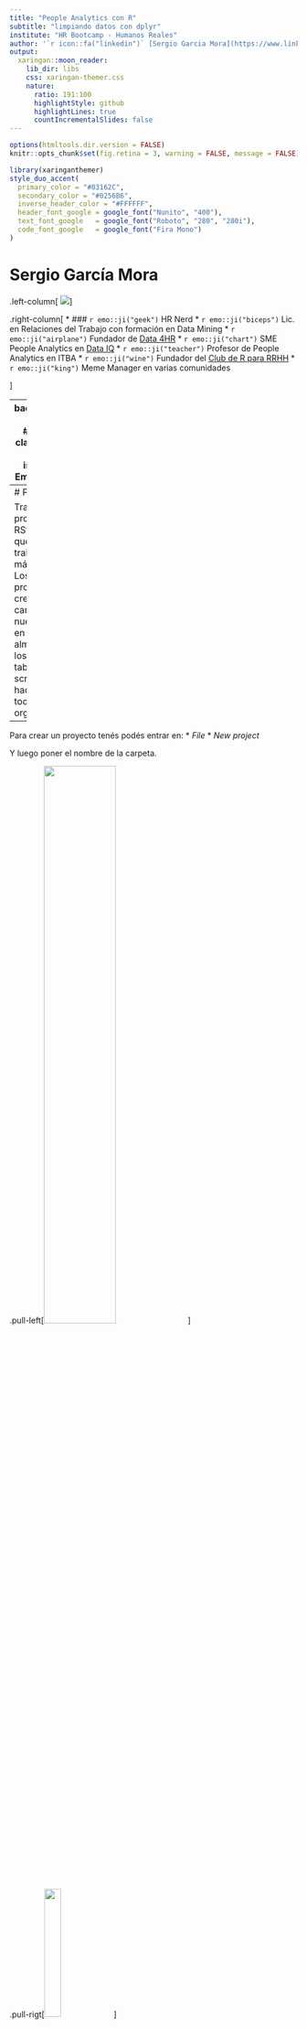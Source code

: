 ---
title: "People Analytics con R"
subtitle: "limpiando datos con dplyr"
institute: "HR Bootcamp - Humanos Reales"
author: '`r icon::fa("linkedin")` [Sergio Garcia Mora](https://www.linkedin.com/in/sergiogarciamora/)<br><br>`r icon::fa("smile-wink")` [Data 4HR](https://data-4hr.com)'
output:
  xaringan::moon_reader:
    lib_dir: libs
    css: xaringan-themer.css
    nature:
      ratio: 191:100
      highlightStyle: github
      highlightLines: true
      countIncrementalSlides: false
---

```{r setup, include=FALSE}
options(htmltools.dir.version = FALSE)
knitr::opts_chunk$set(fig.retina = 3, warning = FALSE, message = FALSE)
```

```{r xaringan-themer, include=FALSE, warning=FALSE}
library(xaringanthemer)
style_duo_accent(
  primary_color = "#03162C",
  secondary_color = "#0256B6",
  inverse_header_color = "#FFFFFF",
  header_font_google = google_font("Nunito", "400"),
  text_font_google   = google_font("Roboto", "280", "280i"),
  code_font_google   = google_font("Fira Mono")
)
```

# Sergio García Mora

.left-column[
<img src="Archivos/eu.jpg" />
]

.right-column[
* ### `r emo::ji("geek")` HR Nerd
* `r emo::ji("biceps")` Lic. en Relaciones del Trabajo con formación en Data Mining
* `r emo::ji("airplane")` Fundador de [Data 4HR](https://data-4hr.com/)
* `r emo::ji("chart")` SME People Analytics en [Data IQ](https://dataiq.com.ar/)
* `r emo::ji("teacher")` Profesor de People Analytics en ITBA
* `r emo::ji("wine")` Fundador del [Club de R para RRHH](https://r4hr.club)
* `r emo::ji("king")` Meme Manager en varias comunidades

]


---
background-color: #03162C
class: center middle inverse
# Empecemos!

<img src="https://media.giphy.com/media/xT1TTBAzDPt5O8vKtW/giphy.gif" width="60%" />

---
# Proyectos

Trabajar con proyectos en RStudio hace que todo el trabajo sea más sencillo. Los proyectos crean una carpeta en nuestra PC en donde se almacenarán los archivos, tablas, scripts, y hace que todo sea más organizado.

--

Para crear un proyecto tenés podés entrar en:
* *File*
  * *New project*

Y luego poner el nombre de la carpeta.

.pull-left[<img src="Archivos/new_project.png" width="50%" />]


.pull-rigt[<img src="Archivos/new_projecto.png" width="24%" />]

---
# Tidy Data

Cuando hacemos algún tutorial, los datos están perfectos, limpios, y prolijos. Y cuando querés aplicar el mismo código a tus propios datos, resulta que no funciona, o tenés que hacer mucho procesamiento de datos para terminar replicando un ejemplo de un tutorial.

--

Por estas razones, la limpieza de datos, suele representar entre el 60 al 80% de cualquier proyecto de Analytics, hasta lograr tener **datos ordenados** (tidy data). Entre algunos principios de *tidy data* podemos mencionar dos:

--

1. Cada variable forma una columna.
2. Cada observación forma una fila.
3. Cada tipo de unidad observacional forma una tabla.

---
# dplyr


El paquete **dplyr** es uno de los paquetes embebidos dentro del paquete tidyverse: un conjunto de paquetes destinados a la limpieza y manipulación de datos y que se convirtió en un estándar en la práctica de la limpieza y manipulación de datos en R. `dplyr` fue desarrollado por Hadley Wickham, Romain François, Lionel Henry y Kirill Müller.

Una de las razones por las que se hizo tan popular es por su sintaxis simple, con nombres de funciones que usan palabras muy coloquiales, imitando la forma en la que hablamos.

Usualmente se dice que usamos `dplyr` para hacer *data wrangling*. Así que empecemos a aprender a domar nuestros datos.

<br>

.center[
<img src="https://d33wubrfki0l68.cloudfront.net/621a9c8c5d7b47c4b6d72e8f01f28d14310e8370/193fc/css/images/hex/dplyr.png" width="15%" />
]

---
# dplyr: Instalación y carga

Al igual que la gran mayoría de los paquetes de R, podemos instalar el paquete directamente desde el script:

```{r eval=FALSE}
# Instalando el paquete individual
install.packages("dplyr")

# Instalando el conjunto de paquetes de tidyverse
install.packages("tidyverse")

```

--

Antes de empezar a usar las funciones de dplyr, tenemos que cargarlo con la función `library()`:
```{r}
library(dplyr)
```

--


.pull-left[
### ¿Cómo nos damos cuenta si un paquete no está cargado?
]

.pull-right[
<img src="https://encrypted-tbn0.gstatic.com/images?q=tbn:ANd9GcSNgc6T4RNTnKcQUvDhLwxuhCilm9PgzEeywA&usqp=CAU" width="40%" />
]

---
class: center

Ahora si...
# A domar datos!
<img src="https://media.giphy.com/media/d1Hrg00RXt3dfaFO/giphy.gif" />

---
# Los cheatsheets
## (machete, cola, trencito, copiatín, plage, batería, torpedo, chuleta, chanchullo, etc.)

Los [*cheatsheet*](https://rstudio.com/resources/cheatsheets/) son documentos con resúmenes de las principales funciones de los paquetes más utilizados.

La comunidad de R de hispanoamérica ha traducido unos cuantos, gracias a quienes podemos contar hoy con un cheatsheet en [castellano](https://github.com/rstudio/cheatsheets/raw/master/translations/spanish/data-wrangling-cheatsheet_Spanish.pdf).

.center[
<img src="https://ep01.epimg.net/verne/imagenes/2019/05/29/articulo/1559124724_625072_1559142707_noticia_normal.jpg" width="30%"/>
]

---
# El dataset

Vamos a utilizar una versión abreviada de la `r emo::ji("kiwi")` **Encuesta KIWI de Sueldos de RH** que desarrollamos con el Club de R para RRHH (pueden ver los resultados [en este link](https://rpubs.com/Data4HR/encuesta-kiwi-2020)).

.left-column[
<img src="https://i.pinimg.com/originals/83/5c/33/835c33d22fd2ae61cbf0c14545524d54.jpg" />

]

.right-column[

```{r carga-datos}
library(dplyr) # Manipulación y limpieza de datos
library(readr) # Lectura y carga de archivos

# Cargamos encuesta de sueldos
encuesta <- read_delim("https://raw.githubusercontent.com/r4hr/r4hr_introduccion_dplyr/main/Datos/encuesta_sueldos.csv", 
                       delim = ",")
```
]

---
## Explorando los datos

Vamos a explorar algunas características del dataset:

```{r eda1}
glimpse(encuesta)
```

---


class: inverse, middle
background-image: url("Archivos/dplyr.png")
background-size: cover

---
# Los "verbos" en dplyr

Una de las razones por las cuales tidyverse se hizo tan popular es que la lógica de las funciones imita el razonamiento que haríamos verbalmente.

--

Por ejemplo, ¿cómo harían para calcular el sueldo promedio por puesto y ordenar los resultados de mayor a menor?

--

```{r ej-1}
encuesta %>% 
  select(puesto, sueldo_bruto) %>% # Selecciona las columnas
  group_by(puesto) %>%     # Agrupa por la variable puesto
  summarise(sueldo_promedio = mean(sueldo_bruto)) %>% # Crea una variable con el sueldo promedio
  arrange(-sueldo_promedio) # Ordena descendentemente los resultados por la variable que pasemos.
```

---
# dplyr: El "pipe"

¿Vieron este símbolo `%>%` en la slide anterior? En la jerga lo conocemos como *"pipe"* (atajo de teclado Ctrl + Mayús + M). Lo que nos permite este *"tubo"* es ordenar el código en secuencias, haciéndolo más comprensible a la lectura.

Una de las ventajas del *pipe* es que no necesitamos invocar al dataframe en cada función que encadenamos en el pipe.

.center[
<img src="Archivos/dplyr_funciones.png" width="57%"/>
]

---
## dplyr: Secuencias

Por ejemplo, si quiero ver los sueldos brutos por puesto de las personas que no tienen gente a cargo ordenados por el puesto. Los pasos son:

1. Elegir las variables `puesto`, `sueldo_bruto`, `personas_a_cargo`.
2. Filtrar de la variable `personas_a_cargo` los casos que no tienen gente a cargo.
3. Ordenar los resultados por puesto.

> Acá estoy usando la función `head()` para que quede prolijo en la presentación. Ustedes no la usen y recuerden sacar el último paréntesis

```{r}
head(arrange(filter(select(encuesta, puesto, sueldo_bruto, personas_a_cargo), personas_a_cargo > 0), puesto))
```

---

## dplyr: Secuencias

Esto mismo usando el pipe de dplyr lo hacemos así:
```{r}
encuesta %>% #<<
  select(puesto, sueldo_bruto, personas_a_cargo) %>% #<<
  filter(personas_a_cargo>0) %>% #<<
  arrange(puesto) %>% #<<
  head()
```


---
# ¿Cuál es más fácil de entender?
<br>

### Código sin el *pipe*

```{r eval=FALSE}
arrange(filter(select(encuesta, puesto, sueldo_bruto, personas_a_cargo), personas_a_cargo > 0), puesto)

```


### Código con el *pipe*

```{r eval=FALSE}
encuesta %>%
  select(puesto, sueldo_bruto, personas_a_cargo) %>%
  filter(personas_a_cargo>0) %>%
  arrange(puesto)
```


---
# Las funciones de dplyr

En esta presentación vamos a repasar los siguientes *"verbos"* o funciones:

* **select**: Para elegir las variables para trabajar.
* **filter**: Filtra a las variables por alguna condición que le pasemos.
* **group_by**: Define las variables por las cuales vamos a agrupar los cálculos.
* **summarise**: Permite crear cálculos de resumen estadístico.
* **mutate**: Permite crear variables nuevas en función de variables existentes, o bien sobrescribir una columna para modificar sus características.


Hay muchas funciones más, que pueden explorar en el *cheatsheet*.
---

.left-column[
## select
### filter
### group_by
### summarise
### mutate
]

.right-column[
La función `select()` sirve para elegir las columnas (variables) con las que queremos trabajar. También nos permite traer las columnas en el orden que las necesitemos.

```{r select-1}
encuesta %>% 
  select(satisfaccion, sueldo_bruto) %>% #<<
  head()
```
]

---
## select()

`select()` tiene algunas variantes interesantes (y en general aplican para casi todas las funciones de dplyr).

Supongamos que quiera seleccionar todas las columnas numéricas nada más:


```{r select-2}
encuesta %>%
  select_if(is.numeric) %>% #<<
  head()
```

---

.left-column[
### select
## filter
### group_by
### summarise
### mutate
]

.right-column[
<img src="https://media1.tenor.com/images/a299701f92c2b143575c9d6bd3d73bae/tenor.gif?itemid=14764954" />
]

---
## filter

`filter()` nos permite obtener las filas (observaciones) que cumplen con las condiciones que necesitamos.

Ej.: Respuestas de Universidades Públicas

```{r filter-1}
encuesta %>%
  # Prestar atención al doble signo igual "=="
  filter(universidad == "Universidad Pública") %>% #<<
  head()
```

---
## filter

`filter()` nos permite obtener las filas (observaciones) que cumplen con las condiciones que necesitamos.

Ej.: Respuestas de trabajadores privados (filtrar todo lo que no sea `Función pública`)
```{r filter-2-not}
encuesta %>%
  # Prestar atención al signo "No igual a "!="
  filter(universidad != "Función pública") %>% #<<
  head()

```

---
## filter: Operadores lógicos

Estas son los operadores lógicos que nos van a ayudar con la función filter.

.center[<img src="Archivos/operadores.png" />]
---
## filter()

`filter()` nos permite obtener las filas (observaciones) que cumplen con las condiciones que necesitamos.

Ej.: Listado de respuestas de Universidad Privada y de empresas con más de 700 empleados.

```{r}
# Filtramos los empleados que son de Universidad Privada y de empresas con más de 700 empleados.
encuesta %>%
  filter(universidad == "Universidad Privada" &  empleados > 700) %>% #<<
  head()
```

---
## filter: Operadores lógicos

.pull-left[

Veamos la distribución de los sueldos con un histograma

```{r hist1, fig.show='hide'}
library(ggplot2) 

ggplot(encuesta, aes(x = sueldo_bruto)) + # Defino fuente de datos y variable a graficar
  geom_histogram() +                  # Tipo de gráfico
  ggtitle("Distribución de sueldos brutos") # Agrego título al gráfico
```


]

.pull-right[
`r emo::ji("scream")`

```{r ref.label="hist1", echo=FALSE}

```

]

---
## filter: Operadores lógicos

¿Qué salió mal? Tenemos valores extremos que pueden ser válidos, pero que no son representativos. Exploremos la variable:

```{r}
summary(encuesta$sueldo_bruto)
```

--
Vemos que hay sueldos muy altos, que pueden ser válidos pero que son atípicos. Y también encontramos sueldos muy bajos.

---
## filter: Operadores lógicos

.pull-left[
Podemos filtrar un rango de una variable numérica de la siguiente manera combinando la función `between()`:


```{r hist2, fig.show='hide', message=FALSE, warning=FALSE}
# Creo un objeto nuevo
encuesta_limpia <- encuesta %>% 
  filter(between(sueldo_bruto,   # Variable a filtrar 
                 50000,          # Valor mínimo
                 200000))        # Valor máximo

# Vuelvo a graficar
ggplot(encuesta_limpia, aes(x = sueldo_bruto)) +
  geom_histogram() +
  ggtitle("Distribución de sueldos brutos")
```


]

.pull-right[
`r emo::ji("+1")`

```{r ref.label="hist2", echo=FALSE}

```
]
---

## filter()

`filter()` nos permite obtener las filas (observaciones) que cumplen con las condiciones que necesitamos.

Ej.: Empleados de dos rubros diferentes
```{r}
encuesta %>%
  filter(rubro == "Comercio"| rubro == "Servicios de salud") %>% #<<
  head()
```
 
---
## filter()
Una alternativa es usar un vector de selección
```{r eval = FALSE}
encuesta %>%
  filter(rubro %in% c("Comercio", "Servicios de salud")) #<<
```

---
.left-column[
### select
### filter
## group_by
## summarise
### mutate
]
.right-column[
`group_by()` es una función para agrupar las variables en función de los valores de una o varias columnas. 

Por ejemplo si quiero ver los sueldos promedio por puesto, tengo que agrupar por puesto, y luego calculo el promedio.

Para calcular el promedio voy a necesitar la función `summarise()`, que crea nuevas columnas con medidas de resumen estadístico.
]
---
## group_by y summarise

```{r}
encuesta %>%
  select(puesto, sueldo_bruto) %>%
  # Agrupo por puesto
  group_by(puesto) %>%  #<<
  #Calculo el sueldo promedio
  summarise(sueldo_promedio = mean(sueldo_bruto)) #<<
```
]
---

.left-column[
### select
### filter
### group_by
### summarise
## mutate
]

.right-column[
`mutate()` tiene dos usos principales.

1. Crear nuevas columnas en base a las columnas que ya existen en el dataset. Por ejemplo, para calcular un **sueldo anual** de una columna de **sueldo mensual**.

2. Para modificar las características de una variable. Por ejemplo, para cambiar el tipo de variable, como pasar una variable numérica a tipo `factor` o definir el orden de una variable.

]

---
## mutate: Ejemplos

Calcular el sueldo anual en base a la columna sueldo bruto 

> En Argentina tenemos un bono anual llamado *aguinaldo*, que equivale a un sueldo más y se paga dos veces en el año.

```{r}
encuesta %>%
  select(puesto, sueldo_bruto) %>%
  mutate(sueldo_bruto_anual = sueldo_bruto * 13) %>% #<<
  head()
```
---
## mutate: Ejemplos

Con mutate podemos cambiar las características de algunas variables. Por ejemplo, la variable `puesto` es de tipo `character` o nominal, es decir que no nos permite ordenar sus resultados.

```{r}
class(encuesta$puesto)
```

Si convertimos esta variable en tipo `factor` podremos definir el orden que nos sirva para representar la jerarquía.

---
## mutate: Ejemplos

```{r}
encuesta %>% select(puesto, sueldo_bruto) %>% 
  mutate(puesto = factor(puesto, levels = c("Director", "Gerente", "Jefe", "Responsable", #<<
                                            "HRBP", "Analista", "Administrativo"))) %>%   #<<
  group_by(puesto) %>% summarise(sueldo_promedio = mean(sueldo_bruto))
  
```

---
## mutate + case_when

.left-column[
La función `case_when` la podemos usar dentro de mutate para crear categorías a partir de variables numéricas. 

Usemos esto para crear rangos de empleados, y calcular el sueldo promedio después.
]

.right-column[

```{r}
encuesta <- encuesta %>%  
  mutate(cantidad_empleados = case_when( #<<
    empleados <= 100 ~ "Hasta 100",      #<<
    empleados <= 500 ~ "Hasta 500",      #<<
    empleados <= 1000 ~ "Hasta 1000",    #<<
    empleados <= 5000 ~ "Hasta 5000",    #<<
    empleados = TRUE ~ "Más de 5000"     #<<
  )) 

encuesta %>% 
  group_by(cantidad_empleados) %>% 
  summarise(sueldo_promedio = mean(sueldo_bruto))
```
]


---
class: inverse, middle

# Secuencia de análisis

## 1. Agrupar los grupos que quiero comparar (group_by)
## 2. Calcular medidas de resumen estadístico (summarise, mutate)
## 3. Graficar los resultados (ggplot)

---
# Ejemplo de Análisis
Realicemos un análisis de los sueldos brutos por cantidad de empleados, según el origen del capital.

Pasos:
1. Creo un objeto nuevo.
2. Agrupar los resultados por `origen_capital` y la columna nueva de `cantidad_empleados`.
3. Calculo el sueldo promedio con `summarise()`
4. Grafico los resultados.

---
### Manos a la obra!

```{r ejercicio}
# Creo un objeto nuevo
analisis_sueldos <- encuesta %>% 
# Agrupo por origen_capital y cantidad_empleados
  group_by(origen_capital, cantidad_empleados) %>% 
  # Calculo el sueldo promedio
  summarise(sueldo_promedio = mean(sueldo_bruto))

# Veo los resultados
analisis_sueldos
```

---
## Gráfico básico
.pull-left[
```{r col1, fig.show='hide'}
ggplot(analisis_sueldos, aes(x = cantidad_empleados,
                             y = sueldo_promedio,
                             fill = origen_capital)) + # Color de las barras
  geom_col(position = "dodge") # Posiciona las barras una al lado de la otra
```
]

.pull-right[
```{r ref.label="col1", echo=FALSE}

```

]

---
# Gráfico copado
.pull-left[
```{r col2, fig.show='hide'}
library(scales) # Modificar formato escalas gráfico
library(ggthemes) # Añade más opciones de formato a los gráficos

ggplot(analisis_sueldos, aes(x = cantidad_empleados,
                             y = sueldo_promedio,
                             fill = origen_capital)) + # Color de las barras
  geom_col(position = "dodge") +
  scale_fill_economist() + # Cambia paleta de colores de las barras.
  # Añade separador de miles al eje y
  scale_y_continuous(labels = comma_format(big.mark = ".", 
                                           decimal.mark = ",")) +
  labs(title = "Sueldo Promedio por Origen de Capital \n y Tamaño de Empresa", #Título
       subtitle = "En Pesos Argentinos", #Subtítulo
       x = "", y ="",                    # Elimino etiquetas de eje
       fill = "Origen de Capital",       # Cambio nombre colores
       caption = "HR Bootcamp - Humanos Reales \n Fuente: Encuesta KIWI de Sueldos de RH") + # Agrega nota al pie
  theme_economist() # Modifica el estilo del gráfico
```
]

.pull-right[
```{r ref.label="col2", echo=FALSE}

```

]

---
# Fuentes adicionales

* [**Ciencia de Datos para Gente Sociable**](https://bitsandbricks.github.io/ciencia_de_datos_gente_sociable/) de Antonio Vazquez Brust

* [**R para Ciencia de Datos**](https://es.r4ds.hadley.nz/) de Hadley Wickham y Garrett Grolemund

* [**Canal de Youtube Club de R para RRHH**](https://youtube.com/playlist?list=PLZuVytUJrxQlcqu6l-P3ou4vV2mRJU2Ka)

---

.pull-left[
.center[# Muchas gracias!]
<img src="https://media.giphy.com/media/d68IdpvmAHohx5NMEV/giphy.gif" />
]

.pull-right[
Si te gustó esta sesión me pueden encontrar en:

`r fontawesome::fa(name = "linkedin", fill = "blue")` [Sergio Garcia Mora](https://www.linkedin.com/in/sergiogarciamora/)
`r fontawesome::fa(name = "twitter", fill = "blue")` [@sergiogarciamor](https://twitter.com/sergiogarciamor)
`r fontawesome::fa(name = "paper-plane", fill = "blue")` [Telegram](https://t.me/SergioGarciaMora)
`r fontawesome::fa(name = "envelope", fill = "blue")` [sergio@d4hr.com](mailto:sergio@d4hr.com)

Recuerden compartir sus capturas de pantalla y sensaciones con los hashtags:

* #### #R4HR
* #### #data4hr
* #### #PeopleAnalytics
* #### #RStats_ES
* #### #BetterWithData
]
---
background-color: #F0B27A
class: inverse, center, middle

## Seguir al Club de R para RRHH en nuestras redes

### [link.tree/r4hrclub](https://www.linktr.ee/r4hrclub) `r emo::ji("satellite")`
<img src="https://media.giphy.com/media/93fsZ7rI488L908x0T/giphy.gif" width="30%" />

---
## Paquetes utilizados

* **dplyr**: Hadley Wickham, Romain François, Lionel Henry and Kirill Müller (2021). dplyr: A Grammar of Data Manipulation. R package version 1.0.4.
  https://CRAN.R-project.org/package=dplyr
* **xaringan**: Yihui Xie (2020). xaringan: Presentation Ninja. R package version 0.19.
  https://CRAN.R-project.org/package=xaringan
* **ggplot2**: H. Wickham. ggplot2: Elegant Graphics for Data Analysis. Springer-Verlag New York, 2016.
* **scales**: Hadley Wickham and Dana Seidel (2020). scales: Scale Functions for
  Visualization. R package version 1.1.1. https://CRAN.R-project.org/package=scales
* **ggthemes**: Jeffrey B. Arnold (2021). ggthemes: Extra Themes, Scales and Geoms for
  'ggplot2'. R package version 4.2.4. https://CRAN.R-project.org/package=ggthemes
* **readr**: Hadley Wickham and Jim Hester (2020). readr: Read Rectangular Text Data. R
  package version 1.4.0. https://CRAN.R-project.org/package=readr
  
---
background-color: #BEDAF7
class: inverse, center, bottom

# `r fontawesome::fa(name = "github-alt", fill = "black")`
[Repo](https://github.com/chechoid/humanosReales)


Presentación realizada con el paquete [Xaringan](https://github.com/yihui/xaringan) desarrollado por Yihui Xie.

Gracias a [Patricia Loto](https://twitter.com/patriloto) por compartir el [tutorial](https://twitter.com/patriloto/status/1260822644590608391?s=20)

